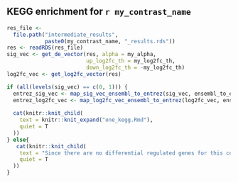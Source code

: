 ## KEGG enrichment for `r my_contrast_name`

```r
res_file <-
  file.path("intermediate_results",
            paste0(my_contrast_name, "_results.rds"))
res <- readRDS(res_file)
sig_vec <- get_de_vector(res, alpha = my_alpha, 
                         up_log2fc_th = my_log2fc_th, 
                         down_log2fc_th = -my_log2fc_th)
log2fc_vec <- get_log2fc_vector(res) 
```

```r
if (all(levels(sig_vec) == c(0, 1))) {
  entrez_sig_vec <- map_sig_vec_ensembl_to_entrez(sig_vec, ensembl_to_entrez_map)
  entrez_log2fc_vec <- map_log2fc_vec_ensembl_to_entrez(log2fc_vec, ensembl_to_entrez_map)
  
  cat(knitr::knit_child(
    text = knitr::knit_expand("one_kegg.Rmd"),
    quiet = T
  ))
} else{
   cat(knitr::knit_child(
    text = "Since there are no differential regulated genes for this contrast we cannot perform a KEGG enrichment analysis.",
    quiet = T
  ))
}
```

